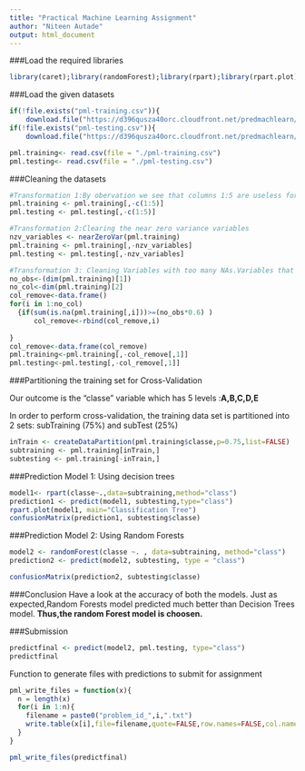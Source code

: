 ```yaml
---
title: "Practical Machine Learning Assignment"
author: "Niteen Autade"
output: html_document
---
```


###Load the required libraries

```r
library(caret);library(randomForest);library(rpart);library(rpart.plot)
```

###Load the given datasets

```r
if(!file.exists("pml-training.csv")){
    download.file("https://d396qusza40orc.cloudfront.net/predmachlearn/pml-training.csv")}
if(!file.exists("pml-testing.csv")){
    download.file("https://d396qusza40orc.cloudfront.net/predmachlearn/pml-testing.csv")}

pml.training<- read.csv(file = "./pml-training.csv")
pml.testing<- read.csv(file = "./pml-testing.csv")
```

###Cleaning the datasets
```r
#Transformation 1:By obervation we see that columns 1:5 are useless for creating our model.So we can safely eliminate them for creating a model
pml.training <- pml.training[,-c(1:5)]
pml.testing <- pml.testing[,-c(1:5)]

#Transformation 2:Clearing the near zero variance variables
nzv_variables <- nearZeroVar(pml.training)
pml.training <- pml.training[,-nzv_variables]
pml.testing <- pml.testing[,-nzv_variables]

#Transformation 3: Cleaning Variables with too many NAs.Variables that have more than a 60% threshold of NA’s I’m going to remove them:
no_obs<-(dim(pml.training)[1])
no_col<-dim(pml.training)[2]
col_remove<-data.frame()
for(i in 1:no_col)
  {if(sum(is.na(pml.training[,i]))>=(no_obs*0.6) )
      col_remove<-rbind(col_remove,i)
    
}
col_remove<-data.frame(col_remove)
pml.training<-pml.training[,-col_remove[,1]]
pml.testing<-pml.testing[,-col_remove[,1]]
```

###Partitioning the training set for Cross-Validation

Our outcome is the "classe" variable which has 5 levels :**A,B,C,D,E**

In order to perform cross-validation, the training data set is partitioned into 2 sets: subTraining (75%) and subTest (25%)
```r
inTrain <- createDataPartition(pml.training$classe,p=0.75,list=FALSE)
subtraining <- pml.training[inTrain,]
subtesting <- pml.training[-inTrain,]

```

###Prediction Model 1: Using decision trees
```r
model1<- rpart(classe~.,data=subtraining,method="class")
prediction1 <- predict(model1, subtesting,type="class")
rpart.plot(model1, main="Classification Tree")
confusionMatrix(prediction1, subtesting$classe)
```

###Prediction Model 2: Using Random Forests
```r
model2 <- randomForest(classe ~. , data=subtraining, method="class")
prediction2 <- predict(model2, subtesting, type = "class")

confusionMatrix(prediction2, subtesting$classe)


```

###Conclusion
Have a look at the accuracy of both the models.
Just as expected,Random Forests model predicted much better than Decision Trees model.
**Thus,the random Forest model is choosen.**

###Submission
```r
predictfinal <- predict(model2, pml.testing, type="class")
predictfinal
```

Function to generate files with predictions to submit for assignment

```r
pml_write_files = function(x){
  n = length(x)
  for(i in 1:n){
    filename = paste0("problem_id_",i,".txt")
    write.table(x[i],file=filename,quote=FALSE,row.names=FALSE,col.names=FALSE)
  }
}

pml_write_files(predictfinal)
```